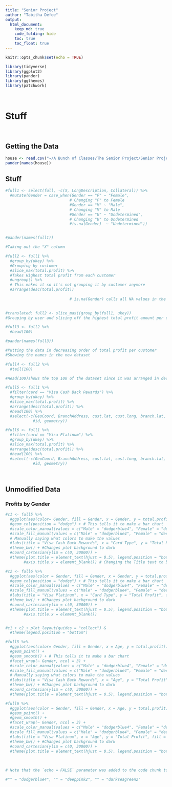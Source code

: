 ```yaml
---
title: "Senior Project"
author: "Tabitha Defee"
output:
  html_document:
    keep_md: true
    code_folding: hide
    toc: true
    toc_float: true
---
```


```r
knitr::opts_chunk$set(echo = TRUE)
```

```r
library(tidyverse)
library(ggplot2)
library(pander)
library(ggthemes)
library(patchwork)
```

</br>

# Stuff {.tabset .tabset-pills .tabset-fade}

</br>

## Getting the Data

```r
house <- read.csv("~/A Bunch of Classes/The Senior Project/Senior Project/Housing.csv")
pander(names(house))
```

## Stuff

```r
#full1 <- select(full, -c(X, LongDescription, Collateral)) %>%
  #mutate(Gender = case_when(Gender == "F" ~ "Female",
                            # Changing "F" to Female
                            #Gender == "M" ~ "Male",
                            # Changing "M" to Male
                            #Gender == "U" ~ "Undetermined", 
                            # Changing "U" to Undetermined
                            #is.na(Gender)  ~ "Undetermined"))


#pander(names(full1))

#Taking out the "X" column
```

```r
#full2 <- full1 %>% 
  #group_by(ukey) %>% 
  #Grouping by customer
  #slice_max(total.profit) %>%
  #Takes Highest total profit from each customer
  #ungroup() %>%
  # This makes it so it's not grouping it by customer anymore
  #arrange(desc(total.profit)) 
  
                            # is.na(Gender) calls all NA values in the Gender Column and then it's set to Undetermined
  

#translated: full2 <- slice_max((group_by(full1, ukey))
#Grouping by user and slicing off the highest total profit amount per customer
```

```r
#full3 <- full2 %>% 
  #head(100)

#pander(names(full3))

#Putting the data in decreasing order of total profit per customer
#Showing the names in the new dataset
```

```r
#full4 <- full2 %>% 
  #tail(100)

#Head(100)shows the top 100 of the dataset since it was arranged in decreasing order of total profit, it shows top most profitable customers
```

```r
#full5 <- full1 %>%
  #filter(card == "Visa Cash Back Rewards") %>%
  #group_by(ukey) %>%
  #slice_max(total.profit) %>%
  #arrange(desc(total.profit)) %>%
  #head(100) %>%
  #select(-c(GeoCoord, BranchAddress, cust.lat, cust.long, branch.lat, branch.long,
            #id, geometry))

#full6 <- full1 %>%
  #filter(card == "Visa Platinum") %>%
  #group_by(ukey) %>%
  #slice_max(total.profit) %>%
  #arrange(desc(total.profit)) %>%
  #head(100) %>%
  #select(-c(GeoCoord, BranchAddress, cust.lat, cust.long, branch.lat, branch.long,
            #id, geometry))
```

</br>

## Unmodified Data

### Profits by Gender

```R
#c1 <- full5 %>% 
  #ggplot(aes(color= Gender, fill = Gender, x = Gender, y = total.profit)) + #Initial graph code
  #geom_col(position = "dodge") + # This tells it to make a bar chart
  #scale_color_manual(values = c("Male" = "dodgerblue4", "Female" = "deeppink2", "Undetermined" = "darkseagreen2")) +
  #scale_fill_manual(values = c("Male" = "dodgerblue4", "Female" = "deeppink2", "Undetermined" = "darkseagreen2")) +
  # Manually saying what colors to make the values
  #labs(title = "Visa Cash Back Rewards", x = "Card Type", y = "Total Profit", fill = "Gender", color = "Gender") + # Changing the labels on the plot
  #theme_bw() + #Changes plot background to dark
  #coord_cartesian(ylim = c(0, 30000)) +
  #theme(plot.title = element_text(hjust = 0.5), legend.position = "bottom",
        #axis.title.x = element_blank()) # Changing the Title text to be centered

#c2 <- full6 %>% 
  #ggplot(aes(color = Gender, fill = Gender, x = Gender, y = total.profit)) + #Initial graph code
  #geom_col(position = "dodge") + # This tells it to make a bar chart
  #scale_color_manual(values = c("Male" = "dodgerblue4", "Female" = "deeppink2", "Undetermined" = "darkseagreen2")) +
  #scale_fill_manual(values = c("Male" = "dodgerblue4", "Female" = "deeppink2", "Undetermined" = "darkseagreen2")) + # Manually saying what colors to make the values
  #labs(title = "Visa Platinum", x = "Card Type", y = "Total Profit", fill = "Gender", color = "Gender") + # Changing the labels on the plot
  #theme_bw() + #Changes plot background to dark
  #coord_cartesian(ylim = c(0, 30000)) +
  #theme(plot.title = element_text(hjust = 0.5), legend.position = "bottom",
        #axis.title.x = element_blank())


#c1 + c2 + plot_layout(guides = "collect") &
  #theme(legend.position = "bottom")
```

```R
#full5 %>% 
  #ggplot(aes(color= Gender, fill = Gender, x = Age, y = total.profit)) + #Initial graph code
  #geom_point() +
  #geom_smooth() + # This tells it to make a bar chart
  #facet_wrap(~ Gender, ncol = 3) +
  #scale_color_manual(values = c("Male" = "dodgerblue4", "Female" = "deeppink2", "Undetermined" = "darkseagreen2")) +
  #scale_fill_manual(values = c("Male" = "dodgerblue4", "Female" = "deeppink2", "Undetermined" = "darkseagreen2")) +
  # Manually saying what colors to make the values
  #labs(title = "Visa Cash Back Rewards", x = "Age", y = "Total Profit", fill = "Gender", color = "Gender") + # Changing the labels on the plot
  #theme_bw() + #Changes plot background to dark
  #coord_cartesian(ylim = c(0, 30000)) +
  #theme(plot.title = element_text(hjust = 0.5), legend.position = "bottom") # Changing the Title text to be centered

#full6 %>% 
  #ggplot(aes(color = Gender, fill = Gender, x = Age, y = total.profit)) + #Initial graph code
  #geom_point() +
  #geom_smooth() +
  #facet_wrap(~ Gender, ncol = 3) +
  #scale_color_manual(values = c("Male" = "dodgerblue4", "Female" = "deeppink2", "Undetermined" = "darkseagreen2")) +
  #scale_fill_manual(values = c("Male" = "dodgerblue4", "Female" = "deeppink2", "Undetermined" = "darkseagreen2")) + # Manually saying what colors to make the values
  #labs(title = "Visa Platinum", x = "Age", y = "Total Profit", fill = "Gender", color = "Gender") + # Changing the labels on the plot
  #theme_bw() + #Changes plot background to dark
  #coord_cartesian(ylim = c(0, 30000)) +
  #theme(plot.title = element_text(hjust = 0.5), legend.position = "bottom")
```

</br>

```r
# Note that the `echo = FALSE` parameter was added to the code chunk to prevent printing of the R code that generated the plot.
```


```r
#"" = "dodgerblue4", "" = "deeppink2", "" = "darkseagreen2"
```

